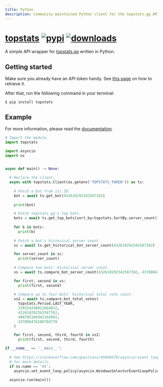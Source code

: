 ```yaml
---
title: Python
description: Community maintained Python client for the topstats.gg API.
---
```


# [topstats][pypi-url] [![pypi][pypi-image]][pypi-url] [![downloads][downloads-image]][pypi-url]

[pypi-image]: https://img.shields.io/pypi/v/topstats.svg?style=flat-square
[pypi-url]: https://pypi.org/project/topstats/
[downloads-image]: https://img.shields.io/pypi/dm/topstats?style=flat-square

A simple API wrapper for [topstats.gg](https://topstats.gg) written in Python.

## Getting started

Make sure you already have an API token handy. See [this page](https://docs.topstats.gg/authentication/tokens) on how to retrieve it.

After that, run the following command in your terminal:

```console
$ pip install topstats
```

## Example

For more information, please read the [documentation](https://topstats.readthedocs.io/en/latest/).

```py
# Import the module.
import topstats

import asyncio
import os


async def main() -> None:
  
  # Declare the client.
  async with topstats.Client(os.getenv('TOPSTATS_TOKEN')) as ts:
    
    # Fetch a bot from its ID.
    bot = await ts.get_bot(432610292342587392)
    
    print(bot)

    # Fetch topstats.gg's top bots.
    bots = await ts.get_top_bots(sort_by=topstats.SortBy.server_count())
    
    for b in bots:
      print(b)
    
    # Fetch a bot's historical server count.
    sc = await ts.get_historical_bot_server_count(432610292342587392)

    for server_count in sc:
      print(server_count)
    
    # Compare two bots' historical server count.
    vs = await ts.compare_bot_server_count(432610292342587392, 437808476106784770)

    for first, second in vs:
      print(first, second)
    
    # Compare up to four bots' historical total vote count.
    vs2 = await ts.compare_bot_total_votes(
      topstats.Period.LAST_YEAR,
      339254240012664832,
      432610292342587392,
      408785106942164992,
      437808476106784770
    )

    for first, second, third, fourth in vs2:
      print(first, second, third, fourth)

if __name__ == '__main__':
  
  # See https://stackoverflow.com/questions/45600579/asyncio-event-loop-is-closed-when-getting-loop
  # for more details.
  if os.name == 'nt':
    asyncio.set_event_loop_policy(asyncio.WindowsSelectorEventLoopPolicy())
  
  asyncio.run(main())
```
